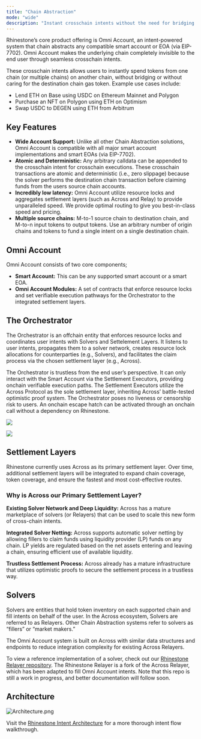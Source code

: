 ```yaml
---
title: "Chain Abstraction"
mode: "wide"
description: "Instant crosschain intents without the need for bridging or gas tokens"
---
```


Rhinestone’s core product offering is Omni Account, an intent-powered system that chain abstracts any compatible smart account or EOA (via EIP-7702). Omni Account makes the underlying chain completely invisible to the end user through seamless crosschain intents. 

These crosschain intents allows users to instantly spend tokens from one chain (or multiple chains) on another chain, without bridging or without caring for the destination chain gas token. Example use cases include:

- Lend ETH on Base using USDC on Ethereum Mainnet and Polygon
- Purchase an NFT on Polygon using ETH on Optimism
- Swap USDC to DEGEN using ETH from Arbitrum 

## Key Features

- **Wide Account Support:** Unlike all other Chain Abstraction solutions, Omni Account is compatible with all major smart account implementations and smart EOAs (via EIP-7702).   
- **Atomic and Deterministic:** Any arbitrary calldata can be appended to the crosschain intent for crosschain executions. These crosschain transactions are atomic and deterministic (i.e., zero slippage) because the solver performs the destination chain transaction before claiming funds from the users source chain accounts.
- **Incredibly low latency:** Omni Account utilize resource locks and aggregates settlement layers (such as Across and Relay) to provide unparalleled speed. We provide optimal routing to give you best-in-class speed and pricing. 
- **Multiple source chains:** M-to-1 source chain to destination chain, and M-to-n input tokens to output tokens. Use an arbitrary number of origin chains and tokens to fund a single intent on a single destination chain.

## Omni Account

Omni Account consists of two core components; 

- **Smart Account:** This can be any supported smart account or a smart EOA. 
- **Omni Account Modules:** A set of contracts that enforce resource locks and set verifiable execution pathways for the Orchestrator to the integrated settlement layers.

## The Orchestrator

The Orchestrator is an offchain entity that enforces resource locks and coordinates user intents with Solvers and Settelement Layers. It listens to user intents, propagates them to a solver network, creates resource lock allocations for counterparties (e.g., Solvers), and facilitates the claim process via the chosen settlement layer (e.g., Across).

The Orchestrator is trustless from the end user’s perspective. It can only interact with the Smart Account via the Settlement Executors, providing onchain verifiable execution paths. The Settlement Executors utilize the Across Protocol as the sole settlement layer, inheriting Across’ battle-tested optimistic proof system. The Orchestrator poses no liveness or censorship risk to users. An onchain escape hatch can be activated through an onchain call without a dependency on Rhinestone.

<img
  className="block dark:hidden"
  src="/images/omniaccount_8_light.png"
/>

<img
  className="hidden dark:block"
  src="/images/omniaccount_8_dark.png"
/>

## Settlement Layers

Rhinestone currently uses Across as its primary settlement layer. Over time, additional settlement layers will be integrated to expand chain coverage, token coverage, and ensure the fastest and most cost-effective routes.

### Why is Across our Primary Settlement Layer?

**Existing Solver Network and Deep Liquidity:** Across has a mature marketplace of solvers (or Relayers) that can be used to scale this new form of cross-chain intents.

**Integrated Solver Netting:** Across supports automatic solver netting by allowing fillers to claim funds using liquidity provider (LP) funds on any chain. LP yields are regulated based on the net assets entering and leaving a chain, ensuring efficient use of available liquidity.

**Trustless Settlement Process:** Across already has a mature infrastructure that utilizes optimistic proofs to secure the settlement process in a trustless way.

## Solvers

Solvers are entities that hold token inventory on each supported chain and fill intents on behalf of the user. In the Across ecosystem, Solvers are referred to as Relayers. Other Chain Abstraction systems refer to solvers as “fillers” or “market makers.”

The Omni Account system is built on Across with similar data structures and endpoints to reduce integration complexity for existing Across Relayers.

To view a reference implementation of a solver, check out our [Rhinestone Relayer repository](https://github.com/rhinestonewtf/rhinestone-relayer). The Rhinestone Relayer is a fork of the Across Relayer, which has been adapted to fill Omni Account intents. Note that this repo is still a work in progress, and better documentation will follow soon.

## Architecture

![Architecture.png](/images/Architecture.png)

Visit the [Rhinestone Intent Architecture](./rhinestone-intent-architecture) for a more thorough intent flow walkthrough.
